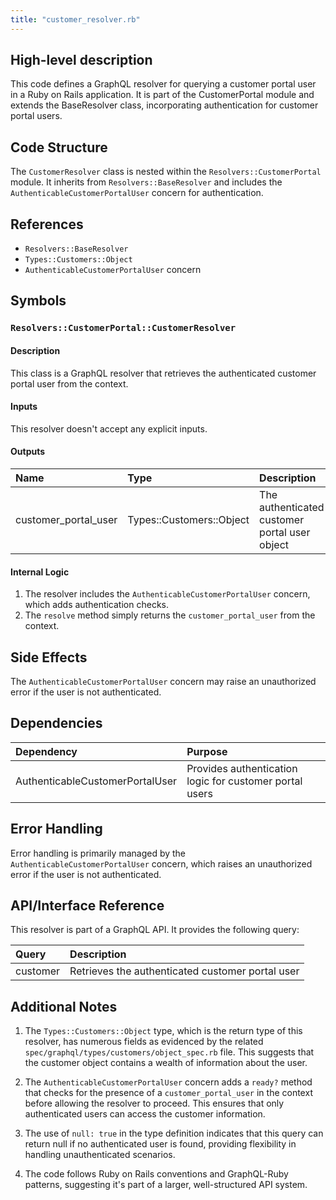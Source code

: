 ```yaml
---
title: "customer_resolver.rb"
---
```


## High-level description
This code defines a GraphQL resolver for querying a customer portal user in a Ruby on Rails application. It is part of the CustomerPortal module and extends the BaseResolver class, incorporating authentication for customer portal users.

## Code Structure
The `CustomerResolver` class is nested within the `Resolvers::CustomerPortal` module. It inherits from `Resolvers::BaseResolver` and includes the `AuthenticableCustomerPortalUser` concern for authentication.

## References
- `Resolvers::BaseResolver`
- `Types::Customers::Object`
- `AuthenticableCustomerPortalUser` concern

## Symbols

### `Resolvers::CustomerPortal::CustomerResolver`
#### Description
This class is a GraphQL resolver that retrieves the authenticated customer portal user from the context.

#### Inputs
This resolver doesn't accept any explicit inputs.

#### Outputs
| Name | Type | Description |
|:-----|:-----|:------------|
| customer_portal_user | Types::Customers::Object | The authenticated customer portal user object |

#### Internal Logic
1. The resolver includes the `AuthenticableCustomerPortalUser` concern, which adds authentication checks.
2. The `resolve` method simply returns the `customer_portal_user` from the context.

## Side Effects
The `AuthenticableCustomerPortalUser` concern may raise an unauthorized error if the user is not authenticated.

## Dependencies
| Dependency | Purpose |
|:-----------|:--------|
| AuthenticableCustomerPortalUser | Provides authentication logic for customer portal users |

## Error Handling
Error handling is primarily managed by the `AuthenticableCustomerPortalUser` concern, which raises an unauthorized error if the user is not authenticated.

## API/Interface Reference
This resolver is part of a GraphQL API. It provides the following query:

| Query | Description |
|:------|:------------|
| customer | Retrieves the authenticated customer portal user |

## Additional Notes
1. The `Types::Customers::Object` type, which is the return type of this resolver, has numerous fields as evidenced by the related `spec/graphql/types/customers/object_spec.rb` file. This suggests that the customer object contains a wealth of information about the user.

2. The `AuthenticableCustomerPortalUser` concern adds a `ready?` method that checks for the presence of a `customer_portal_user` in the context before allowing the resolver to proceed. This ensures that only authenticated users can access the customer information.

3. The use of `null: true` in the type definition indicates that this query can return null if no authenticated user is found, providing flexibility in handling unauthenticated scenarios.

4. The code follows Ruby on Rails conventions and GraphQL-Ruby patterns, suggesting it's part of a larger, well-structured API system.
